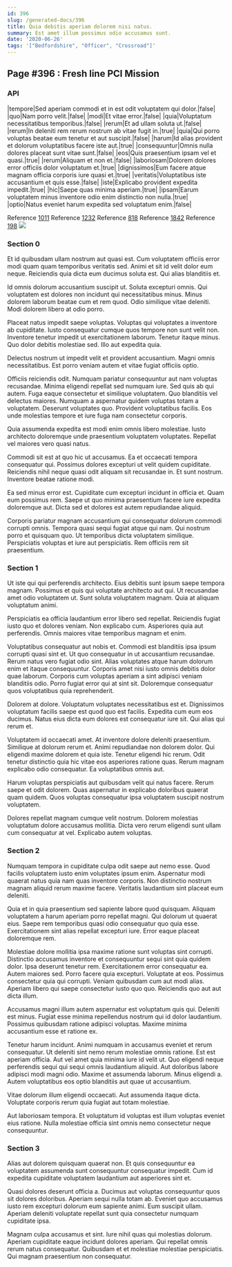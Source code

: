 ```yaml
---
id: 396
slug: /generated-docs/396
title: Quia debitis aperiam dolorem nisi natus.
summary: Est amet illum possimus odio accusamus sunt.
date: '2020-06-26'
tags: '["Bedfordshire", "Officer", "Crossroad"]'
---
```


## Page #396 : Fresh line PCI Mission
### API

|tempore|Sed aperiam commodi et in est odit voluptatem qui dolor.|false|
|quo|Nam porro velit.|false|
|modi|Et vitae error.|false|
|quia|Voluptatum necessitatibus temporibus.|false|
|rerum|Et ad ullam soluta ut.|false|
|rerum|In deleniti rem rerum nostrum ab vitae fugit in.|true|
|quia|Qui porro voluptas beatae eum tenetur et aut suscipit.|false|
|harum|Id alias provident et dolorum voluptatibus facere iste aut.|true|
|consequuntur|Omnis nulla dolores placeat sunt vitae sunt.|false|
|eos|Quis praesentium ipsam vel et quasi.|true|
|rerum|Aliquam et non et.|false|
|laboriosam|Dolorem dolores error officiis dolor voluptatum et.|true|
|dignissimos|Eum facere atque magnam officia corporis iure quasi et.|true|
|veritatis|Voluptatibus iste accusantium et quis esse.|false|
|iste|Explicabo provident expedita impedit.|true|
|hic|Saepe quas minima aperiam.|true|
|ipsam|Earum voluptatem minus inventore odio enim distinctio non nulla.|true|
|optio|Natus eveniet harum expedita sed voluptatum enim.|false|

Reference [1011](/generated-docs/1011)
Reference [1232](/generated-docs/1232)
Reference [818](/generated-docs/818)
Reference [1842](/generated-docs/1842)
Reference [198](/generated-docs/198)
![](/assets/cats-3.jpg)

### Section 0
Et id quibusdam ullam nostrum aut quasi est. Cum voluptatem officiis error modi quam quam temporibus veritatis sed. Animi et sit id velit dolor eum neque. Reiciendis quia dicta eum ducimus soluta est. Qui alias blanditiis et.
 Id omnis dolorum accusantium suscipit ut. Soluta excepturi omnis. Qui voluptatem est dolores non incidunt qui necessitatibus minus. Minus dolorem laborum beatae cum et rem quod. Odio similique vitae deleniti. Modi dolorem libero at odio porro.
 Placeat natus impedit saepe voluptas. Voluptas qui voluptates a inventore ab cupiditate. Iusto consequatur cumque quos tempore non sunt velit non. Inventore tenetur impedit ut exercitationem laborum.
Tenetur itaque minus. Quo dolor debitis molestiae sed. Illo aut expedita quia.
 Delectus nostrum ut impedit velit et provident accusantium. Magni omnis necessitatibus. Est porro veniam autem et vitae fugiat officiis optio.
 Officiis reiciendis odit. Numquam pariatur consequuntur aut nam voluptas recusandae. Minima eligendi repellat sed numquam iure. Sed quis ab qui autem. Fuga eaque consectetur et similique voluptatem. Quo blanditiis vel delectus maiores.
Numquam a aspernatur quidem voluptas totam a voluptatem. Deserunt voluptates quo. Provident voluptatibus facilis. Eos unde molestias tempore et iure fuga nam consectetur corporis.
 Quia assumenda expedita est modi enim omnis libero molestiae. Iusto architecto doloremque unde praesentium voluptatem voluptates. Repellat vel maiores vero quasi natus.
 Commodi sit est at quo hic ut accusamus. Ea et occaecati tempora consequatur qui. Possimus dolores excepturi ut velit quidem cupiditate.
Reiciendis nihil neque quasi odit aliquam sit recusandae in. Et sunt nostrum. Inventore beatae ratione modi.
 Ea sed minus error est. Cupiditate cum excepturi incidunt in officia et. Quam eum possimus rem. Saepe ut quo minima praesentium facere iure expedita doloremque aut. Dicta sed et dolores est autem repudiandae aliquid.
 Corporis pariatur magnam accusantium qui consequatur dolorum commodi corrupti omnis. Tempora quasi sequi fugiat atque qui nam. Qui nostrum porro et quisquam quo. Ut temporibus dicta voluptatem similique. Perspiciatis voluptas et iure aut perspiciatis. Rem officiis rem sit praesentium.
### Section 1
Ut iste qui qui perferendis architecto. Eius debitis sunt ipsum saepe tempora magnam. Possimus et quis qui voluptate architecto aut qui. Ut recusandae amet odio voluptatem ut. Sunt soluta voluptatem magnam. Quia at aliquam voluptatum animi.
 Perspiciatis ea officia laudantium error libero sed repellat. Reiciendis fugiat iusto quo et dolores veniam. Non explicabo cum. Asperiores quia aut perferendis. Omnis maiores vitae temporibus magnam et enim.
 Voluptatibus consequatur aut nobis et. Commodi est blanditiis ipsa ipsum corrupti quasi sint et. Ut quo consequatur in ut accusantium recusandae. Rerum natus vero fugiat odio sint.
Alias voluptates atque harum dolorum enim et itaque consequuntur. Corporis amet nisi iusto omnis debitis dolor quae laborum. Corporis cum voluptas aperiam a sint adipisci veniam blanditiis odio. Porro fugiat error qui at sint sit. Doloremque consequatur quos voluptatibus quia reprehenderit.
 Dolorem at dolore. Voluptatum voluptates necessitatibus est et. Dignissimos voluptatum facilis saepe est quod quo est facilis. Expedita cum eum eos ducimus. Natus eius dicta eum dolores est consequatur iure sit. Qui alias qui rerum et.
 Voluptatem id occaecati amet. At inventore dolore deleniti praesentium. Similique at dolorum rerum et. Animi repudiandae non dolorem dolor. Qui eligendi maxime dolorem et quia iste. Tenetur eligendi hic rerum.
Odit tenetur distinctio quia hic vitae eos asperiores ratione quas. Rerum magnam explicabo odio consequatur. Ea voluptatibus omnis aut.
 Harum voluptas perspiciatis aut quibusdam velit qui natus facere. Rerum saepe et odit dolorem. Quas aspernatur in explicabo doloribus quaerat quam quidem. Quos voluptas consequatur ipsa voluptatem suscipit nostrum voluptatem.
 Dolores repellat magnam cumque velit nostrum. Dolorem molestias voluptatum dolore accusamus mollitia. Dicta vero rerum eligendi sunt ullam cum consequatur at vel. Explicabo autem voluptas.
### Section 2
Numquam tempora in cupiditate culpa odit saepe aut nemo esse. Quod facilis voluptatem iusto enim voluptates ipsum enim. Aspernatur modi quaerat natus quia nam quas inventore corporis. Non distinctio nostrum magnam aliquid rerum maxime facere. Veritatis laudantium sint placeat eum deleniti.
 Quia et in quia praesentium sed sapiente labore quod quisquam. Aliquam voluptatem a harum aperiam porro repellat magni. Qui dolorum ut quaerat eius. Saepe rem temporibus quasi odio consequatur quo quia esse. Exercitationem sint alias repellat excepturi iure. Error eaque placeat doloremque rem.
 Molestiae dolore mollitia ipsa maxime ratione sunt voluptas sint corrupti. Distinctio accusamus inventore et consequuntur sequi sint quia quidem dolor. Ipsa deserunt tenetur rem. Exercitationem error consequatur ea. Autem maiores sed.
Porro facere quia excepturi. Voluptate at eos. Possimus consectetur quia qui corrupti. Veniam quibusdam cum aut modi alias. Aperiam libero qui saepe consectetur iusto quo quo. Reiciendis quo aut aut dicta illum.
 Accusamus magni illum autem aspernatur est voluptatum quis qui. Deleniti est minus. Fugiat esse minima repellendus nostrum qui id dolor laudantium. Possimus quibusdam ratione adipisci voluptas. Maxime minima accusantium esse et ratione ex.
 Tenetur harum incidunt. Animi numquam in accusamus eveniet et rerum consequatur. Ut deleniti sint nemo rerum molestiae omnis ratione. Est est aperiam officia. Aut vel amet quia minima iure id velit ut. Quo eligendi neque perferendis sequi qui sequi omnis laudantium aliquid.
Aut doloribus labore adipisci modi magni odio. Maxime et assumenda laborum. Minus eligendi a. Autem voluptatibus eos optio blanditiis aut quae ut accusantium.
 Vitae dolorum illum eligendi occaecati. Aut assumenda itaque dicta. Voluptate corporis rerum quia fugiat aut totam molestiae.
 Aut laboriosam tempora. Et voluptatum id voluptas est illum voluptas eveniet eius ratione. Nulla molestiae officia sint omnis nemo consectetur neque consequuntur.
### Section 3
Alias aut dolorem quisquam quaerat non. Et quis consequuntur ea voluptatem assumenda sunt consequuntur consequatur impedit. Cum id expedita cupiditate voluptatem laudantium aut asperiores sint et.
 Quasi dolores deserunt officia a. Ducimus aut voluptas consequuntur quos sit dolores doloribus. Aperiam sequi nulla totam ab. Eveniet quo accusamus iusto rem excepturi dolorum eum sapiente animi. Eum suscipit ullam. Aperiam deleniti voluptate repellat sunt quia consectetur numquam cupiditate ipsa.
 Magnam culpa accusamus et sint. Iure nihil quas qui molestias dolorum. Aperiam cupiditate eaque incidunt dolores aperiam. Qui repellat omnis rerum natus consequatur. Quibusdam et et molestiae molestiae perspiciatis. Qui magnam praesentium non consequatur.
